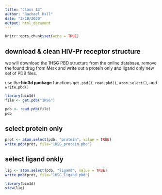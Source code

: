 ```yaml
---
title: "class 13"
author: "Rachael Hall"
date: "2/18/2020"
output: html_document
---
```


```r
knitr::opts_chunk$set(echo = TRUE)
```

## download & clean HIV-Pr receptor structure 
we will download the 1HSG PBD structure from the online database, remove the found drug from Merk and write out a protein only and ligand only new set of PDB files.

use the **bio3d package** functions `get.pbd()`, `read.pbd()`, `atom.select()`, and `write.pbd()`

```r
library(bio3d)
file <- get.pdb("1HSG")
```
```r
pdb <- read.pdb(file)
pdb
```
## select protein only 
```r
prot <- atom.select(pdb, "protein", value = TRUE)
write.pdb(prot, file="1HSG_protein.pbd")
```
## select ligand onkly 
```r
lig <- atom.select(pdb, "ligand", value = TRUE)
write.pdb(prot, file="1HSG_ligand.pbd")
```
```r
library(bio3d)
view(lig)
```


